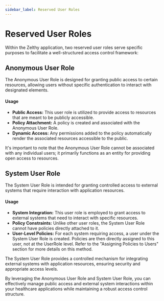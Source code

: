 ```yaml
---
sidebar_label: Reserved User Roles
---
```


# Reserved User Roles

Within the Zelthy application, two reserved user roles serve specific purposes to facilitate a well-structured access control framework:

## Anonymous User Role

The Anonymous User Role is designed for granting public access to certain resources, allowing users without specific authentication to interact with designated elements.

#### Usage
- **Public Access:** This user role is utilized to provide access to resources that are meant to be publicly accessible.
- **Policy Attachment:** A policy is created and associated with the Anonymous User Role.
- **Dynamic Access:** Any permissions added to the policy automatically render the associated resources accessible to the public.

It's important to note that the Anonymous User Role cannot be associated with any individual users; it primarily functions as an entity for providing open access to resources.

## System User Role

The System User Role is intended for granting controlled access to external systems that require interaction with application resources.

#### Usage
- **System Integration:** This user role is employed to grant access to external systems that need to interact with specific resources.
- **Policy Constraints:** Unlike other user roles, the System User Role cannot have policies directly attached to it.
- **User-Level Policies:** For each system requiring access, a user under the System User Role is created. Policies are then directly assigned to this user, not at the UserRole level. Refer to the "Assigning Policies to Users" section for more details on this method.

The System User Role provides a controlled mechanism for integrating external systems with application resources, ensuring security and appropriate access levels.

By leveraging the Anonymous User Role and System User Role, you can effectively manage public access and external system interactions within your healthcare applications while maintaining a robust access control structure.